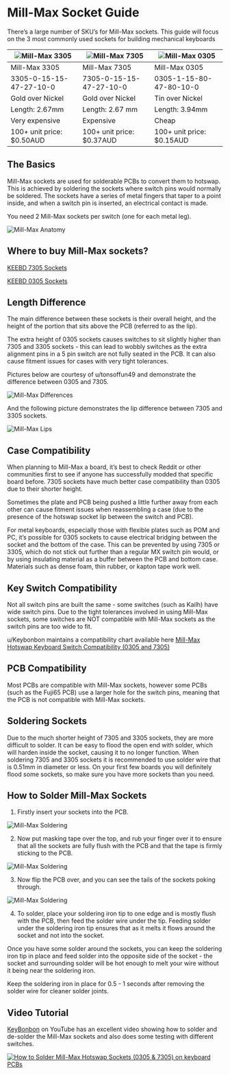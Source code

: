 # Mill-Max Socket Guide

There’s a large number of SKU’s for Mill-Max sockets. This guide will focus on the 3 most commonly used sockets for building mechanical keyboards

| ![Mill-Max 3305](mill-max-3305.png?height=250px) | ![Mill-Max 7305](mill-max-7305.png?height=250px) | ![Mill-Max 0305](mill-max-0305.png?height=250px) |
|-------------------------------------|-------------------------------------|-------------------------------------|
| Mill-Max 3305                       | Mill-Max 7305                       | Mill-Max 0305                       |
| 3305-0-15-15-47-27-10-0             | 7305-0-15-15-47-27-10-0             | 0305-1-15-80-47-80-10-0             |
| Gold over Nickel                    | Gold over Nickel                    | Tin over Nickel                     |
| Length: 2.67mm                      | Length: 2.67 mm                     | Length: 3.94mm                      |
| Very expensive                      | Expensive                           | Cheap                               |
| 100+ unit price: $0.50AUD           | 100+ unit price: $0.37AUD           | 100+ unit price: $0.15AUD           |



## The Basics
Mill-Max sockets are used for solderable PCBs to convert them to hotswap. This is achieved by soldering the sockets where switch pins would normally be soldered. The sockets have a series of metal fingers that taper to a point inside, and when a switch pin is inserted, an electrical contact is made.

You need 2 Mill-Max sockets per switch (one for each metal leg).

![Mill-Max Anatomy](mill-max-anatomy.png?height=350px)

## Where to buy Mill-Max sockets?
[KEEBD 7305 Sockets](https://keebd.com/products/mill-max-socket-7305-pack-of-10)

[KEEBD 0305 Sockets](https://keebd.com/products/mill-max-socket-0305-pack-of-10)


## Length Difference
The main difference between these sockets is their overall height, and the height of the portion that sits above the PCB (referred to as the lip). 

The extra height of 0305 sockets causes switches to sit slightly higher than 7305 and 3305 sockets - this can lead to wobbly switches as the extra alignment pins in a 5 pin switch are not fully seated in the PCB. It can also cause fitment issues for cases with very tight tolerances.

Pictures below are courtesy of u/tonsoffun49 and demonstrate the difference between 0305 and 7305.

![Mill-Max Differences](mill-max-differences.png?height=500px)

And the following picture demonstrates the lip difference between 7305 and 3305 sockets.

![Mill-Max Lips](mill-max-lips.png?height=500px)

## Case Compatibility
When planning to Mill-Max a board, it’s best to check Reddit or other communities first to see if anyone has successfully modded that specific board before. 7305 sockets have much better case compatibility than 0305 due to their shorter height.

Sometimes the plate and PCB being pushed a little further away from each other can cause fitment issues when reassembling a case (due to the presence of the hotswap socket lip between the switch and PCB).

For metal keyboards, especially those with flexible plates such as POM and PC, it’s possible for 0305 sockets to cause electrical bridging between the socket and the bottom of the case. This can be prevented by using 7305 or 3305, which do not stick out further than a regular MX switch pin would, or by using insulating material as a buffer between the PCB and bottom case. Materials such as dense foam, thin rubber, or kapton tape work well. 

## Key Switch Compatibility
Not all switch pins are built the same - some switches (such as Kailh) have wide switch pins. Due to the tight tolerances involved in using Mill-Max sockets, some switches are NOT compatible with Mill-Max sockets as the switch pins are too wide to fit.

u/Keybonbon maintains a compatibility chart available here [Mill-Max Hotswap Keyboard Switch Compatibility (0305 and 7305)](https://docs.google.com/spreadsheets/d/1NhrXy6k88eY9bBqVuPWTAGW2q3GzszJ1JH-zuuGQ-iU/edit#gid=0)

## PCB Compatibility
Most PCBs are compatible with Mill-Max sockets, however some PCBs (such as the Fuji65 PCB) use a larger hole for the switch pins, meaning that the PCB is not compatible with Mill-Max sockets. 

## Soldering Sockets
Due to the much shorter height of 7305 and 3305 sockets, they are more difficult to solder. It can be easy to flood the open end with solder, which will harden inside the socket, causing it to no longer function. When soldering 7305 and 3305 sockets it is recommended to use solder wire that is 0.51mm in diameter or less. On your first few boards you will definitely flood some sockets, so make sure you have more sockets than you need.

## How to Solder Mill-Max Sockets
1. Firstly insert your sockets into the PCB.

![Mill-Max Soldering](mill-max-soldering-1.jpg?height=500px)

2.  Now put masking tape over the top, and rub your finger over it to ensure that all the sockets are fully flush with the PCB and that the tape is firmly sticking to the PCB.

![Mill-Max Soldering](mill-max-soldering-2.jpg?height=500px)

3. Now flip the PCB over, and you can see the tails of the sockets poking through.

![Mill-Max Soldering](mill-max-soldering-3.jpg?height=500px)

4. To solder, place your soldering iron tip to one edge and is mostly flush with the PCB, then feed the solder wire under the tip. Feeding solder under the soldering iron tip ensures that as it melts it flows around the socket and not into the socket.

Once you have some solder around the sockets, you can keep the soldering iron tip in place and feed solder into the opposite side of the socket - the socket and surrounding solder will be hot enough to melt your wire without it being near the soldering iron.

Keep the soldering iron in place for 0.5 - 1 seconds after removing the solder wire for cleaner solder joints.

## Video Tutorial
[KeyBonbon](https://www.youtube.com/channel/UCv2t7m4ugYqXo9xcY7VyhyA) on YouTube has an excellent video showing how to solder and de-solder the Mill-Max sockets and also does some testing with different switches.

[![How to Solder Mill-Max Hotswap Sockets (0305 & 7305) on keyboard PCBs](http://img.youtube.com/vi/wmkTVsZ97Vk/0.jpg?height=70%)](http://www.youtube.com/watch?v=wmkTVsZ97Vk "How to Solder Mill-Max Hotswap Sockets (0305 & 7305) on keyboard PCBs")

